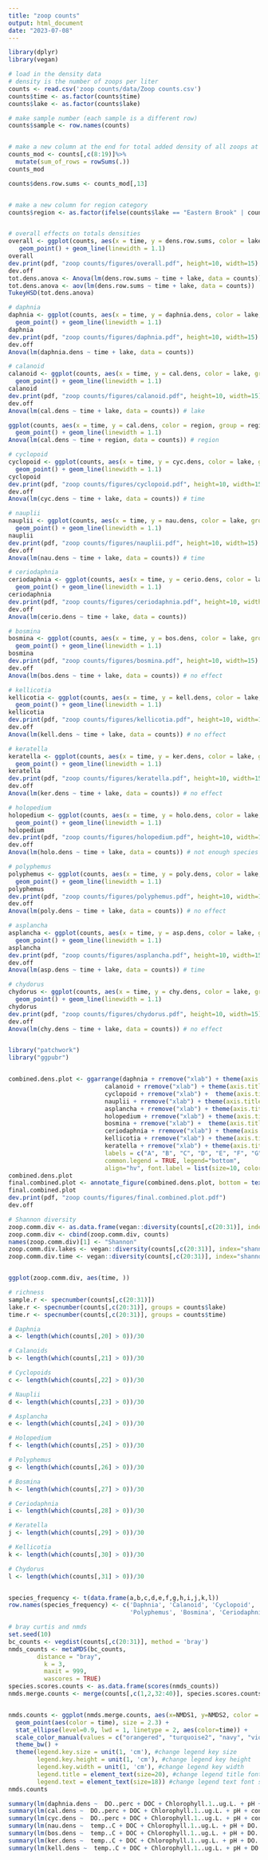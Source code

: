```yaml
---
title: "zoop counts"
output: html_document
date: "2023-07-08"
---
```


```r
library(dplyr)
library(vegan)
```



```r

# load in the density data
# density is the number of zoops per liter
counts <- read.csv('zoop counts/data/Zoop counts.csv')
counts$time <- as.factor(counts$time)
counts$lake <- as.factor(counts$lake)

# make sample number (each sample is a different row)
counts$sample <- row.names(counts)


# make a new column at the end for total added density of all zoops at each time/lake combo?
counts_mod <- counts[,c(8:19)]%>%
  mutate(sum_of_rows = rowSums(.))
counts_mod

counts$dens.row.sums <- counts_mod[,13]


# make a new column for region category
counts$region <- as.factor(ifelse(counts$lake == "Eastern Brook" | counts$lake == "Serene", "South", ifelse(counts$lake == "Cooney" | counts$lake == "Blue" | counts$lake == "Virginia", "North", "Middle")))


# overall effects on totals densities
overall <- ggplot(counts, aes(x = time, y = dens.row.sums, color = lake, group = lake)) +
   geom_point() + geom_line(linewidth = 1.1)
overall
dev.print(pdf, "zoop counts/figures/overall.pdf", height=10, width=15)
dev.off
tot.dens.anova <- Anova(lm(dens.row.sums ~ time + lake, data = counts))
tot.dens.anova <- aov(lm(dens.row.sums ~ time + lake, data = counts))
TukeyHSD(tot.dens.anova)

# daphnia
daphnia <- ggplot(counts, aes(x = time, y = daphnia.dens, color = lake, group = lake)) +
  geom_point() + geom_line(linewidth = 1.1)
daphnia
dev.print(pdf, "zoop counts/figures/daphnia.pdf", height=10, width=15)
dev.off
Anova(lm(daphnia.dens ~ time + lake, data = counts))

# calanoid
calanoid <- ggplot(counts, aes(x = time, y = cal.dens, color = lake, group = lake)) +
  geom_point() + geom_line(linewidth = 1.1)
calanoid
dev.print(pdf, "zoop counts/figures/calanoid.pdf", height=10, width=15)
dev.off
Anova(lm(cal.dens ~ time + lake, data = counts)) # lake

ggplot(counts, aes(x = time, y = cal.dens, color = region, group = region)) +
  geom_point() + geom_line(linewidth = 1.1)
Anova(lm(cal.dens ~ time + region, data = counts)) # region

# cyclopoid
cyclopoid <- ggplot(counts, aes(x = time, y = cyc.dens, color = lake, group = lake)) +
  geom_point() + geom_line(linewidth = 1.1)
cyclopoid
dev.print(pdf, "zoop counts/figures/cyclopoid.pdf", height=10, width=15)
dev.off
Anova(lm(cyc.dens ~ time + lake, data = counts)) # time

# nauplii
nauplii <- ggplot(counts, aes(x = time, y = nau.dens, color = lake, group = lake)) +
  geom_point() + geom_line(linewidth = 1.1)
nauplii
dev.print(pdf, "zoop counts/figures/nauplii.pdf", height=10, width=15)
dev.off
Anova(lm(nau.dens ~ time + lake, data = counts)) # time

# ceriodaphnia
ceriodaphnia <- ggplot(counts, aes(x = time, y = cerio.dens, color = lake, group = lake)) +
  geom_point() + geom_line(linewidth = 1.1)
ceriodaphnia
dev.print(pdf, "zoop counts/figures/ceriodaphnia.pdf", height=10, width=15)
dev.off
Anova(lm(cerio.dens ~ time + lake, data = counts)) 

# bosmina
bosmina <- ggplot(counts, aes(x = time, y = bos.dens, color = lake, group = lake)) +
  geom_point() + geom_line(linewidth = 1.1)
bosmina
dev.print(pdf, "zoop counts/figures/bosmina.pdf", height=10, width=15)
dev.off
Anova(lm(bos.dens ~ time + lake, data = counts)) # no effect

# kellicotia
kellicotia <- ggplot(counts, aes(x = time, y = kell.dens, color = lake, group = lake)) +
  geom_point() + geom_line(linewidth = 1.1)
kellicotia
dev.print(pdf, "zoop counts/figures/kellicotia.pdf", height=10, width=15)
dev.off
Anova(lm(kell.dens ~ time + lake, data = counts)) # no effect

# keratella
keratella <- ggplot(counts, aes(x = time, y = ker.dens, color = lake, group = lake)) +
  geom_point() + geom_line(linewidth = 1.1)
keratella
dev.print(pdf, "zoop counts/figures/keratella.pdf", height=10, width=15)
dev.off
Anova(lm(ker.dens ~ time + lake, data = counts)) # no effect

# holopedium
holopedium <- ggplot(counts, aes(x = time, y = holo.dens, color = lake, group = lake)) +
  geom_point() + geom_line(linewidth = 1.1)
holopedium
dev.print(pdf, "zoop counts/figures/holopedium.pdf", height=10, width=15)
dev.off
Anova(lm(holo.dens ~ time + lake, data = counts)) # not enough species frequency

# polyphemus
polyphemus <- ggplot(counts, aes(x = time, y = poly.dens, color = lake, group = lake)) +
  geom_point() + geom_line(linewidth = 1.1)
polyphemus
dev.print(pdf, "zoop counts/figures/polyphemus.pdf", height=10, width=15)
dev.off
Anova(lm(poly.dens ~ time + lake, data = counts)) # no effect

# asplancha
asplancha <- ggplot(counts, aes(x = time, y = asp.dens, color = lake, group = lake)) +
  geom_point() + geom_line(linewidth = 1.1)
asplancha
dev.print(pdf, "zoop counts/figures/asplancha.pdf", height=10, width=15)
dev.off
Anova(lm(asp.dens ~ time + lake, data = counts)) # time

# chydorus
chydorus <- ggplot(counts, aes(x = time, y = chy.dens, color = lake, group = lake)) +
  geom_point() + geom_line(linewidth = 1.1)
chydorus
dev.print(pdf, "zoop counts/figures/chydorus.pdf", height=10, width=15)
dev.off
Anova(lm(chy.dens ~ time + lake, data = counts)) # no effect


library("patchwork")
library("ggpubr")


combined.dens.plot <- ggarrange(daphnia + rremove("xlab") + theme(axis.title.y=element_text(size=8)),
                           calanoid + rremove("xlab") + theme(axis.title.y=element_text(size=8)),
                           cyclopoid + rremove("xlab") +  theme(axis.title.y=element_text(size=8)),
                           nauplii + rremove("xlab") + theme(axis.title.y=element_text(size=8)),
                           asplancha + rremove("xlab") + theme(axis.title.y=element_text(size=8)), 
                           holopedium + rremove("xlab") + theme(axis.title.y=element_text(size=8)),
                           bosmina + rremove("xlab") +  theme(axis.title.y=element_text(size=8)),
                           ceriodaphnia + rremove("xlab") + theme(axis.title.y=element_text(size=8)),
                           kellicotia + rremove("xlab") + theme(axis.title.y=element_text(size=8)), 
                           keratella + rremove("xlab") + theme(axis.title.y=element_text(size=8)),
                           labels = c("A", "B", "C", "D", "E", "F", "G", "H", "I", "J", "K", "L"), nrow = 5, ncol = 2,
                           common.legend = TRUE, legend="bottom",
                           align="hv", font.label = list(size=10, color="black", family=NULL, position = "top"))
combined.dens.plot
final.combined.plot <- annotate_figure(combined.dens.plot, bottom = text_grob("Sampling Time Point", vjust = -6))
final.combined.plot
dev.print(pdf, "zoop counts/figures/final.combined.plot.pdf")
dev.off


```



```r

# Shannon diversity
zoop.comm.div <- as.data.frame(vegan::diversity(counts[,c(20:31)], index="shannon"))
zoop.comm.div <- cbind(zoop.comm.div, counts)
names(zoop.comm.div)[1] <- "Shannon"
zoop.comm.div.lakes <- vegan::diversity(counts[,c(20:31)], index="shannon", groups = counts$lake)
zoop.comm.div.time <- vegan::diversity(counts[,c(20:31)], index="shannon", groups = counts$time)


ggplot(zoop.comm.div, aes(time, ))

# richness
sample.r <- specnumber(counts[,c(20:31)])
lake.r <- specnumber(counts[,c(20:31)], groups = counts$lake)
time.r <- specnumber(counts[,c(20:31)], groups = counts$time)


```


```r

# Daphnia
a <- length(which(counts[,20] > 0))/30

# Calanoids
b <- length(which(counts[,21] > 0))/30

# Cyclopoids
c <- length(which(counts[,22] > 0))/30

# Nauplii
d <- length(which(counts[,23] > 0))/30

# Asplancha
e <- length(which(counts[,24] > 0))/30

# Holopedium
f <- length(which(counts[,25] > 0))/30

# Polyphemus
g <- length(which(counts[,26] > 0))/30

# Bosmina
h <- length(which(counts[,27] > 0))/30

# Ceriodaphnia
i <- length(which(counts[,28] > 0))/30

# Keratella
j <- length(which(counts[,29] > 0))/30

# Kellicotia
k <- length(which(counts[,30] > 0))/30

# Chydorus
l <- length(which(counts[,31] > 0))/30


species_frequency <- t(data.frame(a,b,c,d,e,f,g,h,i,j,k,l))
row.names(species_frequency) <- c('Daphnia', 'Calanoid', 'Cyclopoid', 'Nauplii', 'Asplancha', 'Holopedium',
                                  'Polyphemus', 'Bosmina', 'Ceriodaphnia', 'Keratella', 'Kellicotia', 'Chydorus')
```




```r

# bray curtis and nmds
set.seed(10)
bc_counts <- vegdist(counts[,c(20:31)], method = 'bray')
nmds_counts <- metaMDS(bc_counts,
        distance = "bray",
          k = 3,
          maxit = 999, 
          wascores = TRUE)
species.scores.counts <- as.data.frame(scores(nmds_counts))
nmds.merge.counts <- merge(counts[,c(1,2,32:40)], species.scores.counts, by = 'row.names', all = TRUE)


nmds.counts <- ggplot(nmds.merge.counts, aes(x=NMDS1, y=NMDS2, color = time)) +
  geom_point(aes(color = time), size = 2.3) + 
  stat_ellipse(level=0.9, lwd = 1, linetype = 2, aes(color=time)) +
  scale_color_manual(values = c("orangered", "turquoise2", "navy", "violetred", "lightslateblue")) + 
  theme_bw() +
  theme(legend.key.size = unit(1, 'cm'), #change legend key size
        legend.key.height = unit(1, 'cm'), #change legend key height
        legend.key.width = unit(1, 'cm'), #change legend key width
        legend.title = element_text(size=20), #change legend title font size
        legend.text = element_text(size=18)) #change legend text font size
nmds.counts
```


```r

summary(lm(daphnia.dens ~  DO..perc + DOC + Chlorophyll.1..ug.L. + pH + cond + temp..C, data = counts)) #temp
summary(lm(cal.dens ~  DO..perc + DOC + Chlorophyll.1..ug.L. + pH + cond + temp..C, data = counts)) #none
summary(lm(cyc.dens ~  DO..perc + DOC + Chlorophyll.1..ug.L. + pH + cond + temp..C, data = counts)) #temp
summary(lm(nau.dens ~  temp..C + DOC + Chlorophyll.1..ug.L. + pH + DO..perc + cond, data = counts)) #temp
summary(lm(bos.dens ~  temp..C + DOC + Chlorophyll.1..ug.L. + pH + DO..perc + cond, data = counts)) #none
summary(lm(ker.dens ~  temp..C + DOC + Chlorophyll.1..ug.L. + pH + DO..perc + cond, data = counts)) #none
summary(lm(kell.dens ~  temp..C + DOC + Chlorophyll.1..ug.L. + pH + DO..perc + cond, data = counts)) #none
```


